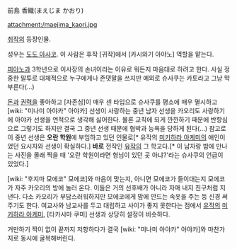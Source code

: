 前島 香織(まえじま かおり)

attachment:/maejima_kaori.jpg

[[취작]]의 등장인물.

성우는 [[도도 아사코]]. 이 사람은 후작 [귀작]에서 [카시와기 아야노] 역할을 맡는다.

[[피아노]]과 3학년으로 이사장의 손녀이라는 이유로 뭐든지 마음대로 하려고 한다. 사실 정중한 말투로 대체적으로 누구에게나 존댓말을 쓰지만 예외로 슈사쿠는 카토라고 그냥 막 부른다(...) 

[[돈]]과 [[권력]]을 좋아하고 [자존심]이 매우 센 타입으로 슈사쿠를 평소에 매우 멸시하고 [wiki: "미나미 아야카" 아야카] 선생이 사랑하는 중년 남자 선생을 카오리도 사랑하기에 아야카 선생을 연적으로 생각해 싫어한다. 물론 교칙에 되게 깐깐하기 때문에 반항심으로 그렇기도 하지만 결국 그 중년 선생 때문에 협박과 능욕을 당하게 된다(...) 참고로 이 중년 선생은 '''오란 학원'''에 부임하고 있던 인물로[* 유작의 [[미키하라 아케미]]의 애인이었던 요시자와 선생이 확실하다.] '''바로''' 전작인 [[유작]]의 그 학교다.[* 이 남자랑 밤에 만나는 사진을 몰래 찍을 때 '오란 학원이라면 형님이 있던 곳 아냐?'라는 슈사쿠의 언급이 있었다.]

[wiki: "후지마 모에코" 모에코]와 마음이 맞는지, 아니면 모에코가 들이대는지 모에코가 자주 카오리의 방에 놀러 온다. 이들은 거의 선후배가 아니라 자매 내지 친구처럼 지낸다. 다소 카오리가 부담스러워하지만 모에코에게 맘에 안드는 속옷을 주는 등 신경 써주기도 한다. 여교사와 남교사를 두고 대립하고 사이가 좋지 못한다는 점에서 [[유작]]의 [[미키하라 아케미]], [타카시마 쿠미] 선생과 상당히 설정이 비슷하다.

거만하기 짝이 없이 끝까지 저항하다가 결국 [wiki: "미나미 아야카" 아야카]와 마찬가지로 동시에 굴복해버린다. 
